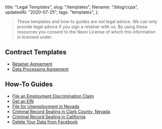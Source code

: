   title: "Legal Templates",
  slug: "/templates",
  filename: "/blog/ccpa",
  updatedAt: "2020-07-25",
  tags: "templates",
};

> These templates and how-to guides are *not* legal advice. We can only provide
> legal advice if you sign a retainer with us. By using these resources you
> consent to the Neon License of which this information is licensed under.

## Contract Templates

* [Retainer Agreement](/templates/retainer-agreement)
* [Data Processing Agreement](/templates/data-processing-agreement)

## How-To Guides

* [File an Employment Discrimination Claim](/how-to/file-employment-discrimination-claims)
* [Get an EIN](/how-to/get-an-ein)
* [File for Unemployment in Nevada](/how-to/file-for-unemployment-in-nevada)
* [Criminal Record Sealing in Clark County, Nevada](/how-to/criminal-record-sealing-in-clark-county-nevada)
* [Criminal Record Sealing in California](/how-to/criminal-record-sealing-in-califorinia)
* [Delete Your Data from Facebook](/how-to//how-to/delete-your-data-from-facebook)
